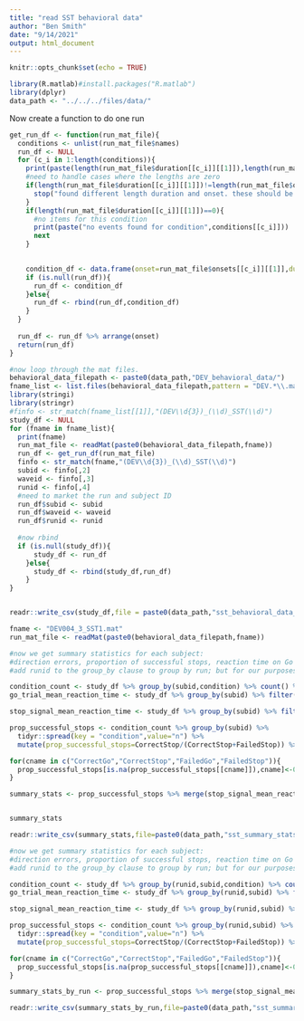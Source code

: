 ```yaml
---
title: "read SST behavioral data"
author: "Ben Smith"
date: "9/14/2021"
output: html_document
---
```


```r
knitr::opts_chunk$set(echo = TRUE)
```



```r
library(R.matlab)#install.packages("R.matlab")
library(dplyr)
data_path <- "../../../files/data/"
```



Now create a function to do one run

```r
get_run_df <- function(run_mat_file){
  conditions <- unlist(run_mat_file$names)
  run_df <- NULL
  for (c_i in 1:length(conditions)){
    print(paste(length(run_mat_file$duration[[c_i]][[1]]),length(run_mat_file$onsets[[c_i]][[1]])))
    #need to handle cases where the lengths are zero
    if(length(run_mat_file$duration[[c_i]][[1]])!=length(run_mat_file$onsets[[c_i]][[1]])){
      stop("found different length duration and onset. these should be the same.")
    }
    if(length(run_mat_file$duration[[c_i]][[1]])==0){
      #no items for this condition  
      print(paste("no events found for condition",conditions[[c_i]]))
      next
    }

    
    condition_df <- data.frame(onset=run_mat_file$onsets[[c_i]][[1]],duration=run_mat_file$duration[[c_i]][[1]],condition=conditions[[c_i]])
    if (is.null(run_df)){
      run_df <- condition_df
    }else{
      run_df <- rbind(run_df,condition_df)
    }
  }
  
  run_df <- run_df %>% arrange(onset)
  return(run_df)
}
```

```r
#now loop through the mat files.
behavioral_data_filepath <- paste0(data_path,"DEV_behavioral_data/")
fname_list <- list.files(behavioral_data_filepath,pattern = "DEV.*\\.mat")
library(stringi)
library(stringr)
#finfo <- str_match(fname_list[[1]],"(DEV\\d{3})_(\\d)_SST(\\d)")
study_df <- NULL
for (fname in fname_list){
  print(fname)
  run_mat_file <- readMat(paste0(behavioral_data_filepath,fname))
  run_df <- get_run_df(run_mat_file)
  finfo <- str_match(fname,"(DEV\\d{3})_(\\d)_SST(\\d)")
  subid <- finfo[,2]
  waveid <- finfo[,3]
  runid <- finfo[,4]
  #need to market the run and subject ID
  run_df$subid <- subid
  run_df$waveid <- waveid
  run_df$runid <- runid
  
  #now rbind
  if (is.null(study_df)){
      study_df <- run_df
    }else{
      study_df <- rbind(study_df,run_df)
    }
}



```


```r
readr::write_csv(study_df,file = paste0(data_path,"sst_behavioral_data_all.csv"))
```


```r
fname <- "DEV004_3_SST1.mat"
run_mat_file <- readMat(paste0(behavioral_data_filepath,fname))
```

```r
#now we get summary statistics for each subject:
#direction errors, proportion of successful stops, reaction time on Go trials, and stop signal reaction time (SSRT).
#add runid to the group_by clause to group by run; but for our purposes we are happy to count across run!

condition_count <- study_df %>% group_by(subid,condition) %>% count() %>% ungroup()
go_trial_mean_reaction_time <- study_df %>% group_by(subid) %>% filter(condition=="CorrectGo" | condition=="FailedGo") %>% summarise(go_trial_reaction_time = mean(duration)) %>% ungroup()

stop_signal_mean_reaction_time <- study_df %>% group_by(subid) %>% filter(condition=="CorrectStop") %>% summarise(stop_signal_reaction_time = mean(duration)) %>% ungroup()

prop_successful_stops <- condition_count %>% group_by(subid) %>% 
  tidyr::spread(key = "condition",value="n") %>%
  mutate(prop_successful_stops=CorrectStop/(CorrectStop+FailedStop)) %>% ungroup()

for(cname in c("CorrectGo","CorrectStop","FailedGo","FailedStop")){
  prop_successful_stops[is.na(prop_successful_stops[[cname]]),cname]<-0
}

summary_stats <- prop_successful_stops %>% merge(stop_signal_mean_reaction_time) %>% merge(go_trial_mean_reaction_time)



```

```r
summary_stats
```

```r

readr::write_csv(summary_stats,file=paste0(data_path,"sst_summary_stats.csv"))

```

```r
#now we get summary statistics for each subject:
#direction errors, proportion of successful stops, reaction time on Go trials, and stop signal reaction time (SSRT).
#add runid to the group_by clause to group by run; but for our purposes we are happy to count across run!

condition_count <- study_df %>% group_by(runid,subid,condition) %>% count() %>% ungroup()
go_trial_mean_reaction_time <- study_df %>% group_by(runid,subid) %>% filter(condition=="CorrectGo" | condition=="FailedGo") %>% summarise(go_trial_reaction_time = mean(duration)) %>% ungroup()

stop_signal_mean_reaction_time <- study_df %>% group_by(runid,subid) %>% filter(condition=="CorrectStop") %>% summarise(stop_signal_reaction_time = mean(duration)) %>% ungroup()

prop_successful_stops <- condition_count %>% group_by(runid,subid) %>% 
  tidyr::spread(key = "condition",value="n") %>%
  mutate(prop_successful_stops=CorrectStop/(CorrectStop+FailedStop)) %>% ungroup()

for(cname in c("CorrectGo","CorrectStop","FailedGo","FailedStop")){
  prop_successful_stops[is.na(prop_successful_stops[[cname]]),cname]<-0
}

summary_stats_by_run <- prop_successful_stops %>% merge(stop_signal_mean_reaction_time) %>% merge(go_trial_mean_reaction_time)


```


```r

readr::write_csv(summary_stats_by_run,file=paste0(data_path,"sst_summary_stats_by_run.csv"))

```














